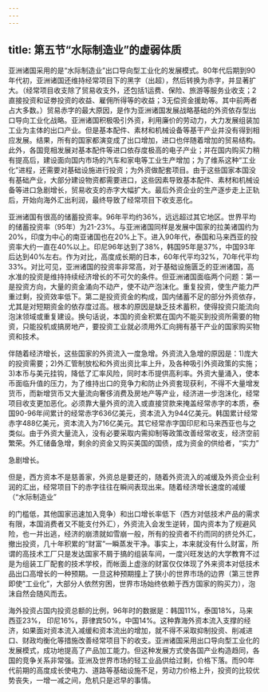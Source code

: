 ```yaml
---
---
---
```

title: 第五节“水际制造业”的虚弱体质
---



亚洲诸国采用的是“水际制造业”出口导向型工业化的发展模式。80年代后期到90年代初，亚洲诸国还维持经常项目下的黑字（出超），然后转换为赤字，并显著扩大。（经常项目收支除了贸易收支外，还包括1运费、保险、旅游等服务业收支；2直接投资和证劵投资的收益、雇佣所得等的收益；3无偿资金援助等。其中前两者占大多数。）贸易赤字的最大原因，是作为亚洲诸国发展战略基础的外资依存型出口导向工业化战略。亚洲诸国积极吸引外资，利用廉价的劳动力，大力发展组装加工业为主体的出口产业。但是基本配件、素材和机械设备等基干产业并没有得到相应发展。结果，所有的国家都演变成了出口增加，进口也伴随着增加的贸易结构。此外，各国竞相发展对基本配件等进口依存度极高的电子产业；并在国内购买力稍有提高后，建设面向国内市场的汽车和家电等工业生产增加；为了维系这种“工业化”进程，还需要对基础设施进行投资；为外资做配套项目。由于这些国家本国没有基础产业，大部分建设物资都需要进口，这些因素导致基本配件、素材和机械设备等进口急剧增长，贸易收支的赤字大幅扩大。最后外资企业的生产逐步走上正轨后，开始向海外汇出利润，最终导致了经常项目下收支恶化。

亚洲诸国有很高的储蓄投资率。96年平均约36%，远远超过其它地区。世界平均的储蓄投资率（95年）为21-23%。与亚洲诸国同样是发展中国家的拉美诸国约为20%，印度为中心的南亚诸国也在20%上下。进入90年代，泰国和马来西亚的投资率大约一直在40%以上。印尼96年达到了38%，韩国95年是37%，中国93年后达到40%左右。作为对比，高度成长期的日本，60年代平均32%，70年代平均33%。对比可见，亚洲诸国的投资率非常高，对于基础设施匮乏的亚洲诸国，高水准的投资是维持持续经济增长的不可欠的条件。但亚洲诸国面临两个问题：第一是投资方向，大量的资金涌向不动产，使不动产泡沫化。重复投资，使生产能力严重过剩，投资效率低下。第二是投资资金的构成，国内储蓄不足的部分外资依存，尤其是对短期资金的依存度过高。根本的原因是缺乏技术蓄积，使得投资只能流向泡沫领域或重复建设。换句话说，本国的资金积累在国内不能买到投资所需要的物资，只能投机或搞房地产，要投资工业就必须用外汇向拥有基干产业的国家购买物资和技术。

伴随着经济增长，这些国家的外资流入一度急增。外资流入急增的原因是：1)庞大的投资需要；2)外汇管制放松和外资出资比率上升，及各种吸引外资政策的实施；3)本币与美元挂钩，降低了汇率风险，同时本币提供高利率。外资大量涌入，使本币面临升值的压力，为了维持出口的竞争力和防止外资套现获利，不得不大量增发货币，而新增货币又大量流向奢侈消费及房地产等产业，经济进一步泡沫化，经常项目收支更加恶化。必须靠大量外资的流入或直接贷款来掩盖经常赤字的本质，泰国90-96年间累计的经常赤字636亿美元，资本流入为944亿美元。韩国累计经常赤字488亿美元，资本流入为716亿美元。其它经常赤字国印尼和马来西亚也与之类似。由于外资大量流入，没有必要采取内需抑制等政策改善经常收支，经济空前繁荣。外汇储备急增，剩余的资金又购买美国的国债，成为资金的供给者，“实力”

急剧增长。

但是，西方资本不是慈善家，外资总是要还的，随着外资流入的减缓及外资企业利润的汇出，经常项目下的赤字往往在瞬间表现出来。随着经济增长速度的减缓（“水际制造业”

的门槛低，其他国家迅速加入竞争）和出口增长率低下（西方对低技术产品的需求有限，本国消费者又不能支付外汇），外资流入会发生逆转，国内资本为了规避风险，也一并出逃，经济的崩溃就如雪崩一般，所有的投资者不约而同的挤兑外汇，撤出投资，几十年积累的“财富”一瞬蒸发干净。事实上，本来就没有什么财富，所谓的高技术工厂只是发达国家不屑于搞的组装车间，一度兴旺发达的大学教育不过是为组装工厂配套的技术学校，而帐面上虚涨的财富仅仅体现了外来资本对低技术品出口高增长的一种预期。一旦这种预期撞上了狭小的世界市场的边界（第三世界即使“工业化”，大部分人依然穷困，世界市场始终依赖于西方国家的购买力），泡沫自然会随风而去。

海外投资占国内投资总额的比例，96年时的数据是：韩国11%，泰国18%，马来西亚23%，
印尼16%，菲律宾50%，中国14%。这种靠海外资本流入支撑的经济，如果面对资本流入减缓和资本流出的增加，就不得不采取抑制投资、削减进口、财政均衡化等措施改善经常项目下的收支。亚洲诸国采用出口导向型工业化的发展模式，成功地提高了产品加工能力。但这种发展方式使各国产业构造趋同，各国的竞争关系非常强。亚洲及世界市场的轻工业品供给过剩，价格下落。而90年代前期的高度成长使电力、道路等基础设施不足，劳动力价格上升，投资的比较优势丧失，一增一减之间，危机只是迟早的事情。